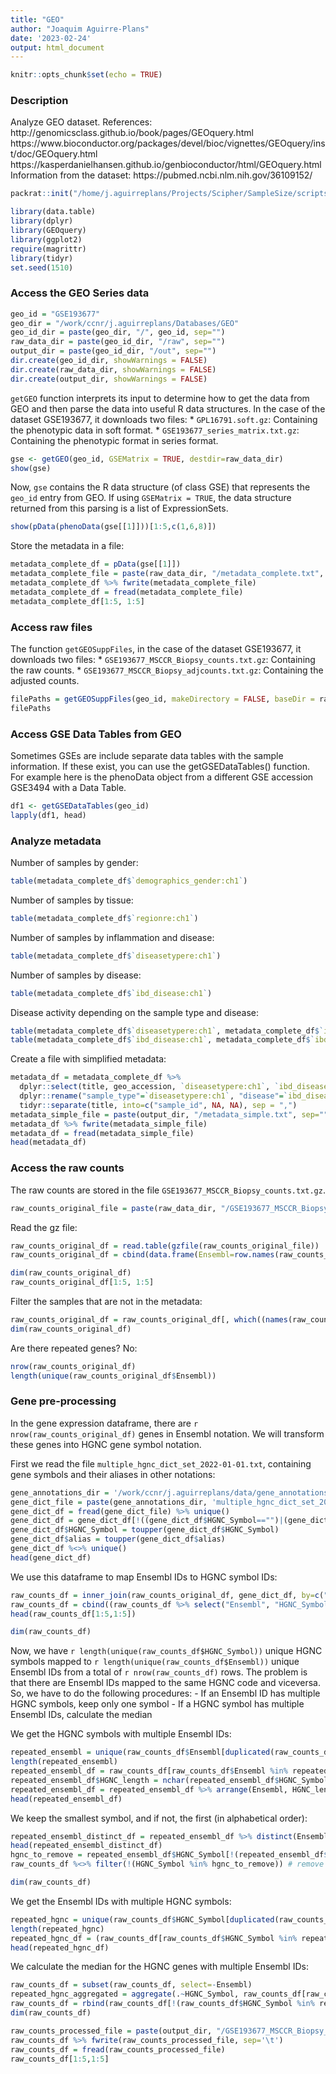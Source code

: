 ```yaml
---
title: "GEO"
author: "Joaquim Aguirre-Plans"
date: '2023-02-24'
output: html_document
---
```


```r
knitr::opts_chunk$set(echo = TRUE)
```



### Description

Analyze GEO dataset.
References:
http://genomicsclass.github.io/book/pages/GEOquery.html
https://www.bioconductor.org/packages/devel/bioc/vignettes/GEOquery/inst/doc/GEOquery.html
https://kasperdanielhansen.github.io/genbioconductor/html/GEOquery.html 
Information from the dataset:
https://pubmed.ncbi.nlm.nih.gov/36109152/

```r
packrat::init("/home/j.aguirreplans/Projects/Scipher/SampleSize/scripts/SampleSizeR")
```

```r
library(data.table)
library(dplyr)
library(GEOquery)
library(ggplot2)
require(magrittr)
library(tidyr)
set.seed(1510)
```



### Access the GEO Series data

```r
geo_id = "GSE193677"
geo_dir = "/work/ccnr/j.aguirreplans/Databases/GEO"
geo_id_dir = paste(geo_dir, "/", geo_id, sep="")
raw_data_dir = paste(geo_id_dir, "/raw", sep="")
output_dir = paste(geo_id_dir, "/out", sep="")
dir.create(geo_id_dir, showWarnings = FALSE)
dir.create(raw_data_dir, showWarnings = FALSE)
dir.create(output_dir, showWarnings = FALSE)
```

`getGEO` function interprets its input to determine how to get the data from GEO and then parse the data into useful R data structures.
In the case of the dataset GSE193677, it downloads two files:
* `GPL16791.soft.gz`: Containing the phenotypic data in soft format.
* `GSE193677_series_matrix.txt.gz`: Containing the phenotypic format in series format.

```r
gse <- getGEO(geo_id, GSEMatrix = TRUE, destdir=raw_data_dir)
show(gse)
```

Now, `gse` contains the R data structure (of class GSE) that represents the `geo_id` entry from GEO.
If using `GSEMatrix = TRUE`, the data structure returned from this parsing is a list of ExpressionSets.

```r
show(pData(phenoData(gse[[1]]))[1:5,c(1,6,8)])
```

Store the metadata in a file:

```r
metadata_complete_df = pData(gse[[1]])
metadata_complete_file = paste(raw_data_dir, "/metadata_complete.txt", sep="")
metadata_complete_df %>% fwrite(metadata_complete_file)
metadata_complete_df = fread(metadata_complete_file)
metadata_complete_df[1:5, 1:5]
```



### Access raw files

The function `getGEOSuppFiles`, in the case of the dataset GSE193677, it downloads two files:
* `GSE193677_MSCCR_Biopsy_counts.txt.gz`: Containing the raw counts.
* `GSE193677_MSCCR_Biopsy_adjcounts.txt.gz`: Containing the adjusted counts.

```r
filePaths = getGEOSuppFiles(geo_id, makeDirectory = FALSE, baseDir = raw_data_dir)
filePaths
```



### Access GSE Data Tables from GEO

Sometimes GSEs are include separate data tables with the sample information. If these exist, you can use the getGSEDataTables() function. For example here is the phenoData object from a different GSE accession GSE3494 with a Data Table.

```r
df1 <- getGSEDataTables(geo_id)
lapply(df1, head)
```



### Analyze metadata

Number of samples by gender:

```r
table(metadata_complete_df$`demographics_gender:ch1`)
```

Number of samples by tissue:

```r
table(metadata_complete_df$`regionre:ch1`)
```

Number of samples by inflammation and disease:

```r
table(metadata_complete_df$`diseasetypere:ch1`)
```

Number of samples by disease:

```r
table(metadata_complete_df$`ibd_disease:ch1`)
```

Disease activity depending on the sample type and disease:

```r
table(metadata_complete_df$`diseasetypere:ch1`, metadata_complete_df$`ibd_clinicianmeasure_inactive_active:ch1`)
table(metadata_complete_df$`ibd_disease:ch1`, metadata_complete_df$`ibd_clinicianmeasure_inactive_active:ch1`)
```

Create a file with simplified metadata:

```r
metadata_df = metadata_complete_df %>%
  dplyr::select(title, geo_accession, `diseasetypere:ch1`, `ibd_disease:ch1`, `ibd_clinicianmeasure_inactive_active:ch1`, `demographics_gender:ch1`, `regionre:ch1`, `study_eligibility_age_at_endo:ch1`) %>%
  dplyr::rename("sample_type"=`diseasetypere:ch1`, "disease"=`ibd_disease:ch1`, "disease_activity"=`ibd_clinicianmeasure_inactive_active:ch1`, "gender"=`demographics_gender:ch1`, "tissue"=`regionre:ch1`, "age"=`study_eligibility_age_at_endo:ch1`) %>%
  tidyr::separate(title, into=c("sample_id", NA, NA), sep = ",")
metadata_simple_file = paste(output_dir, "/metadata_simple.txt", sep="")
metadata_df %>% fwrite(metadata_simple_file)
metadata_df = fread(metadata_simple_file)
head(metadata_df)
```


### Access the raw counts

The raw counts are stored in the file `GSE193677_MSCCR_Biopsy_counts.txt.gz`.

```r
raw_counts_original_file = paste(raw_data_dir, "/GSE193677_MSCCR_Biopsy_counts.txt.gz", sep="")
```

Read the gz file:

```r
raw_counts_original_df = read.table(gzfile(raw_counts_original_file))
raw_counts_original_df = cbind(data.frame(Ensembl=row.names(raw_counts_original_df)), raw_counts_original_df)
```

```r
dim(raw_counts_original_df)
raw_counts_original_df[1:5, 1:5]
```

Filter the samples that are not in the metadata:

```r
raw_counts_original_df = raw_counts_original_df[, which((names(raw_counts_original_df) %in% c("Ensembl", metadata_df$sample_id)==TRUE))]
dim(raw_counts_original_df)
```

Are there repeated genes? No:

```r
nrow(raw_counts_original_df)
length(unique(raw_counts_original_df$Ensembl))
```


### Gene pre-processing

In the gene expression dataframe, there are `r nrow(raw_counts_original_df)` genes in Ensembl notation. We will transform these genes into HGNC gene symbol notation.

First we read the file `multiple_hgnc_dict_set_2022-01-01.txt`, containing gene symbols and their aliases in other notations:

```r
gene_annotations_dir = '/work/ccnr/j.aguirreplans/data/gene_annotations/data/out'
gene_dict_file = paste(gene_annotations_dir, 'multiple_hgnc_dict_set_2022-01-01.txt', sep='/')
gene_dict_df = fread(gene_dict_file) %>% unique()
gene_dict_df = gene_dict_df[!((gene_dict_df$HGNC_Symbol=="")|(gene_dict_df$alias=="")),]
gene_dict_df$HGNC_Symbol = toupper(gene_dict_df$HGNC_Symbol)
gene_dict_df$alias = toupper(gene_dict_df$alias)
gene_dict_df %<>% unique()
head(gene_dict_df)
```

We use this dataframe to map Ensembl IDs to HGNC symbol IDs:

```r
raw_counts_df = inner_join(raw_counts_original_df, gene_dict_df, by=c("Ensembl"="alias"))
raw_counts_df = cbind((raw_counts_df %>% select("Ensembl", "HGNC_Symbol")), (raw_counts_df %>% select(-"Ensembl", -"HGNC_Symbol"))) %>% unique()
head(raw_counts_df[1:5,1:5])
```

```r
dim(raw_counts_df)
```

Now, we have `r length(unique(raw_counts_df$HGNC_Symbol))` unique HGNC symbols mapped to `r length(unique(raw_counts_df$Ensembl))` unique Ensembl IDs from a total of `r nrow(raw_counts_df)` rows. The problem is that there are Ensembl IDs mapped to the same HGNC code and viceversa. So, we have to do the following procedures:
- If an Ensembl ID has multiple HGNC symbols, keep only one symbol
- If a HGNC symbol has multiple Ensembl IDs, calculate the median

We get the HGNC symbols with multiple Ensembl IDs:

```r
repeated_ensembl = unique(raw_counts_df$Ensembl[duplicated(raw_counts_df$Ensembl)])
length(repeated_ensembl)
repeated_ensembl_df = raw_counts_df[raw_counts_df$Ensembl %in% repeated_ensembl,][,c("Ensembl", "HGNC_Symbol")]
repeated_ensembl_df$HGNC_length = nchar(repeated_ensembl_df$HGNC_Symbol)
repeated_ensembl_df = repeated_ensembl_df %>% arrange(Ensembl, HGNC_length, HGNC_Symbol) %>% unique()
head(repeated_ensembl_df)
```

We keep the smallest symbol, and if not, the first (in alphabetical order):

```r
repeated_ensembl_distinct_df = repeated_ensembl_df %>% distinct(Ensembl, .keep_all = TRUE) %>% select(Ensembl, HGNC_Symbol) # dplyr::distinct keeps only the first distinct row in terms of Ensembl
head(repeated_ensembl_distinct_df)
hgnc_to_remove = repeated_ensembl_df$HGNC_Symbol[!(repeated_ensembl_df$HGNC_Symbol %in% repeated_ensembl_distinct_df$HGNC_Symbol)] # we get the HGNC_Symbol to remove
raw_counts_df %<>% filter(!(HGNC_Symbol %in% hgnc_to_remove)) # remove HGNC symbols selected before
```

```r
dim(raw_counts_df)
```

We get the Ensembl IDs with multiple HGNC symbols:

```r
repeated_hgnc = unique(raw_counts_df$HGNC_Symbol[duplicated(raw_counts_df$HGNC_Symbol)])
length(repeated_hgnc)
repeated_hgnc_df = (raw_counts_df[raw_counts_df$HGNC_Symbol %in% repeated_hgnc,][,c("Ensembl", "HGNC_Symbol")]) %>% arrange(HGNC_Symbol, Ensembl)
head(repeated_hgnc_df)
```

We calculate the median for the HGNC genes with multiple Ensembl IDs:

```r
raw_counts_df = subset(raw_counts_df, select=-Ensembl)
repeated_hgnc_aggregated = aggregate(.~HGNC_Symbol, raw_counts_df[raw_counts_df$HGNC_Symbol %in% repeated_hgnc,], median)
raw_counts_df = rbind(raw_counts_df[!(raw_counts_df$HGNC_Symbol %in% repeated_hgnc),], repeated_hgnc_aggregated)
dim(raw_counts_df)
```

```r
raw_counts_processed_file = paste(output_dir, "/GSE193677_MSCCR_Biopsy_counts_processed.txt", sep="")
raw_counts_df %>% fwrite(raw_counts_processed_file, sep='\t')
raw_counts_df = fread(raw_counts_processed_file)
raw_counts_df[1:5,1:5]
```


